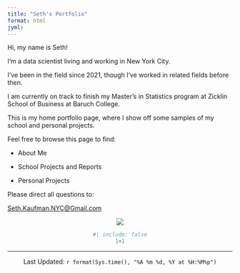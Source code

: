 ```yaml
---
title: "Seth's Portfolio"
format: html
jyml:
---
```


Hi, my name is Seth!

I'm a data scientist living and working in New York City.

I've been in the field since 2021, though I've worked in related fields before then.

I am currently on track to finish my Master's in Statistics program at Zicklin School of Business at Baruch College.

This is my home portfolio page, where I show off some samples of my school and personal projects.

Feel free to browse this page to find:

* About Me

* School Projects and Reports

* Personal Projects

Please direct all questions to:

<a href="mailto:Seth.Kaufman.NYC@Gmail.com">Seth.Kaufman.NYC@Gmail.com</a>

<div class="center-image" style="text-align: center;">
![](images/sanfran.jpg)

```r
#| include: false
1+1
```
--------------
Last Updated: `r format(Sys.time(), "%A %m %d, %Y at %H:%M%p")`